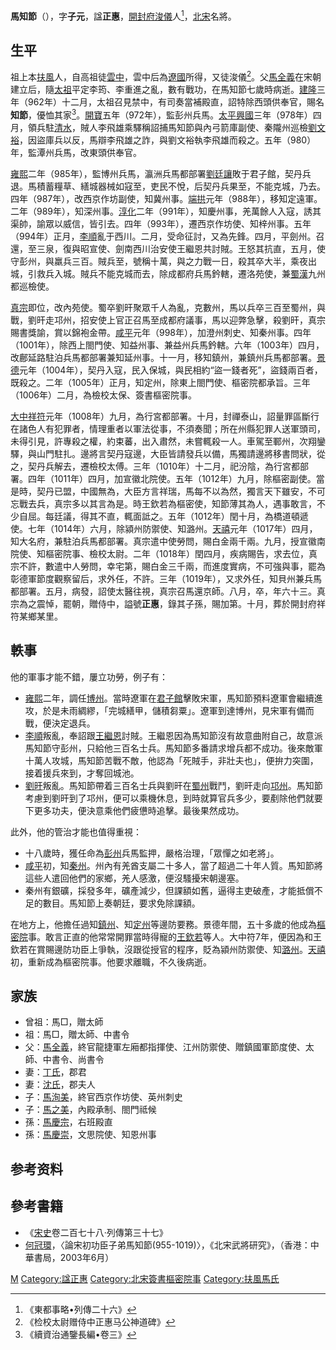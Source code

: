 {{inappropriate tone|time=2018-05-31T01:23:55+00:00}}
'''馬知節'''（{{bd|955年||1019年|catIdx=M}}），字'''子元'''，諡'''正惠'''，[[開封府|開封府]][[浚仪县_(秦国)|浚儀]]人<ref>《東都事略•列傳二十六》</ref>，[[北宋|北宋]]名將。

==生平==

祖上本[[鳳翔府|扶風]]人，自高祖徒[[雲州|雲中]]，雲中后為[[遼朝|遼國]]所得，又徒浚儀<ref>《检校太尉赠侍中正惠马公神道碑》</ref>。父[[馬全義|馬全義]]在宋朝建立后，隨[[宋太祖|太祖]]平定李筠、李重進之亂，數有戰功，在馬知節七歲時病逝。[[建隆|建隆]]三年（962年）十二月，太祖召見禁中，有司奏當補殿直，詔特除西頭供奉官，賜名'''知節'''，優恤其家<ref>《續資治通鑒長編•卷三》</ref>。[[開寶|開寶]]五年（972年），監彭州兵馬。[[太平興國|太平興國]]三年（978年）四月，領兵駐[[清水縣_(天水市)|清水]]，賊人李飛雄乘驛稱詔捕馬知節與內弓箭庫副使、秦隴州巡檢[[劉文裕|劉文裕]]，因盜庫兵以反，馬辯李飛雄之詐，與劉文裕執李飛雄而殺之。五年（980）年，監潭州兵馬，改東頭供奉官。

[[雍熙|雍熙]]二年（985年），監博州兵馬，瀛洲兵馬都部署[[劉廷讓|劉廷讓]]敗于君子館，契丹兵退。馬積蓄糧草、繕城器械如寇至，吏民不悅，后契丹兵果至，不能克城，乃去。四年（987年），改西京作坊副使，知冀州事。[[端拱|端拱]]元年（988年），移知定遠軍。二年（989年），知深州事。[[淳化_(年号)|淳化]]二年（991年），知慶州事，羌萬餘人入寇，誘其渠帥，諭眾以威信，皆引去。四年（993年），遷西京作坊使、知梓州事。五年（994年）正月，[[李順|李順]]亂于西川。二月，受命征討，又為先鋒。四月，平劍州。召還，至三泉，復與昭宣使、劍南西川治安使王繼恩共討賊。王怒其抗直，五月，使守彭州，與羸兵三百。賊兵至，號稱十萬，與之力戰一日，殺其卒大半，乘夜出城，引救兵入城。賊兵不能克城而去，除成都府兵馬鈐轄，遷洛苑使，兼[[蜀州_(唐朝)|蜀]][[汉州|漢]]九州都巡檢使。

[[宋真宗|真宗]]即位，改內苑使。蜀卒劉旰聚眾千人為亂，克數州，馬以兵卒三百至蜀州，與戰，劉旰走邛州，招安使上官正召馬至成都府議事，馬以迎弊急擊，殺劉旰，真宗賜書獎諭，賞以錦袍金帶。[[咸平|咸平]]元年（998年），加澄州刺史、知秦州事。四年（1001年），除西上閤門使、知益州事、兼益州兵馬鈐轄。六年（1003年）四月，改鄜延路駐泊兵馬都部署兼知延州事。十一月，移知鎮州，兼鎮州兵馬都部署。[[景德|景德]]元年（1004年），契丹入寇，民入保城，與民相約“盜一錢者死”，盜錢兩百者，既殺之。二年（1005年）正月，知定州，除東上閤門使、樞密院都承旨。三年（1006年）二月，為檢校太保、簽書樞密院事。

[[大中祥符|大中祥符]]元年（1008年）九月，為行宮都部署。十月，封禪泰山，詔量罪區斷行在諸色人有犯罪者，情理重者以軍法從事，不須奏聞；所在州縣犯罪人送軍頭司，未得引見，許專殺之權，約束蕃，出入肅然，未嘗輒殺一人。車駕至鄆州，次翔鑾驛，與山門駐扎。邊將言契丹寇邊，大臣皆請發兵以備，馬獨請邊將移書問狀，從之，契丹兵解去，遷檢校太傅。三年（1010年）十二月，祀汾陰，為行宮都部署。四年（1011年）四月，加宣徽北院使。五年（1012年）九月，除樞密副使。當是時，契丹已盟，中國無為，大臣方言祥瑞，馬每不以為然，獨言天下雖安，不可忘戰去兵，真宗多以其言為是。時王欽若為樞密使，知節薄其為人，遇事敢言，不少自屈。每廷議，得其不直，輒面詆之。五年（1012年）閏十月，為橋道頓遞使。七年（1014年）六月，除潁州防禦使、知潞州。[[天禧_(北宋)|天禧]]元年（1017年）四月，知大名府，兼駐泊兵馬都部署。真宗遣中使勞問，賜白金兩千兩。九月，授宣徽南院使、知樞密院事、檢校太尉。二年（1018年）閏四月，疾病賜告，求去位，真宗不許，數遣中人勞問，幸宅第，賜白金三千兩，而進度實病，不可強與事，罷為彰德軍節度觀察留后，求外任，不許。三年（1019年），又求外任，知貝州兼兵馬都部署。五月，病發，詔使太醫往視，真宗召馬還京師。八月，卒，年六十三。真宗為之震悼，罷朝，贈侍中，謚號'''正惠'''，錄其子孫，賜加第。十月，葬於開封府祥符某鄉某里。

== 軼事 ==
他的軍事才能不錯，屢立功勞，例子有：
* [[雍熙|雍熙]]二年，調任[[博州|博州]]。當時遼軍在[[君子館|君子館]]擊敗宋軍，馬知節預料遼軍會繼續進攻，於是未雨綢繆，「完城繕甲，儲積芻粟」。遼軍到達博州，見宋軍有備而戰，便決定退兵。
* [[李順|李順]]叛亂，奉詔跟[[王繼恩|王繼恩]]討賊。王繼恩因為馬知節沒有故意曲附自己，故意派馬知節守彭州，只給他三百名士兵。馬知節多番請求增兵都不成功。後來敵軍十萬人攻城，馬知節苦戰不敵，他認為「死賊手，非壯夫也」，便拚力突圍，接着援兵來到，才奪回城池。
* [[劉旰|劉旰]]叛亂。馬知節帶着三百名士兵與劉旰在[[蜀州|蜀州]]戰鬥，劉旰走向[[邛州|邛州]]。馬知節考慮到劉旰到了邛州，便可以乘機休息，到時就算官兵多少，要剷除他們就要下更多功夫，便決意乘他們疲憊時追擊。最後果然成功。

此外，他的管治才能也值得重視：
* 十八歲時，獲任命為[[彭州|彭州]]兵馬監押，嚴格治理，「眾憚之如老將」。
* [[咸平|咸平]]初，知[[秦州|秦州]]。州內有羌酋支屬二十多人，當了超過二十年人質。馬知節將這些人遣回他們的家鄉，羌人感激，便沒騷擾宋朝邊塞。
* 秦州有銀礦，採發多年，礦產減少，但課額如舊，逼得主吏破產，才能抵償不足的數目。馬知節上奏朝廷，要求免除課額。

在地方上，他擔任過知[[鎮州|鎮州]]、知[[定州|定州]]等邊防要務。景德年間，五十多歲的他成為[[樞密院|樞密院]]事。敢言正直的他常常開罪當時得寵的[[王欽若|王欽若]]等人。大中符7年，便因為和王欽若在賞賜邊防功臣上爭執，沒跟從授官的程序，貶為潁州防禦使、知[[潞州|潞州]]。[[天禧_(宋真宗)|天禧]]初，重新成為樞密院事。他要求離職，不久後病逝。

== 家族 ==
*曾祖：馬□，贈太師
*祖：馬□，贈太師、中書令
*父：[[馬全義|馬全義]]，終官龍捷軍左廂都指揮使、江州防禦使、贈鎮國軍節度使、太師、中書令、尚書令
*妻：[[丁氏|丁氏]]，郡君
*妻：[[沈氏|沈氏]]，郡夫人
*子：[[馬洵美|馬洵美]]，終官西京作坊使、英州刺史
*子：[[馬之美|馬之美]]，內殿承制、閤門祗候
*孫：[[馬慶宗|馬慶宗]]，右班殿直
*孫：[[馬慶崇|馬慶崇]]，文思院使、知恩州事

== 参考资料 ==
{{reflist}}

==參考書籍==
*《[[宋史|宋史]]卷二百七十八·列傳第三十七》
*[[何冠環|何冠環]]，〈論宋初功臣子弟馬知節(955-1019)〉，《北宋武將研究》，（香港：中華書局，2003年6月）

[[Category:宋朝軍事人物|M]]
[[Category:諡正惠|Category:諡正惠]]
[[Category:北宋簽書樞密院事|Category:北宋簽書樞密院事]]
[[Category:扶風馬氏|Category:扶風馬氏]]